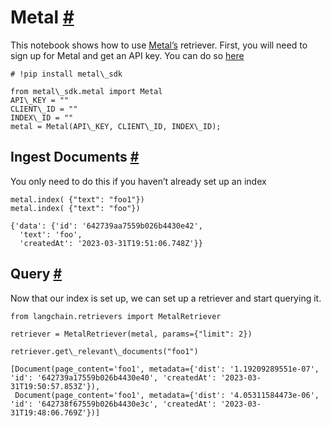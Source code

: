  Metal
 [#](#metal "Permalink to this headline")
=================================================
 This notebook shows how to use
 [Metal’s](https://docs.getmetal.io/introduction) 
 retriever.
 First, you will need to sign up for Metal and get an API key. You can do so
 [here](https://docs.getmetal.io/misc-create-app) 
```
# !pip install metal\_sdk
```
```
from metal\_sdk.metal import Metal
API\_KEY = ""
CLIENT\_ID = ""
INDEX\_ID = ""
metal = Metal(API\_KEY, CLIENT\_ID, INDEX\_ID);
```
 Ingest Documents
 [#](#ingest-documents "Permalink to this headline")
-----------------------------------------------------------------------
 You only need to do this if you haven’t already set up an index
```
metal.index( {"text": "foo1"})
metal.index( {"text": "foo"})
```
```
{'data': {'id': '642739aa7559b026b4430e42',
  'text': 'foo',
  'createdAt': '2023-03-31T19:51:06.748Z'}}
```
 Query
 [#](#query "Permalink to this headline")
-------------------------------------------------
 Now that our index is set up, we can set up a retriever and start querying it.
```
from langchain.retrievers import MetalRetriever
```
```
retriever = MetalRetriever(metal, params={"limit": 2})
```
```
retriever.get\_relevant\_documents("foo1")
```
```
[Document(page_content='foo1', metadata={'dist': '1.19209289551e-07', 'id': '642739a17559b026b4430e40', 'createdAt': '2023-03-31T19:50:57.853Z'}),
 Document(page_content='foo1', metadata={'dist': '4.05311584473e-06', 'id': '642738f67559b026b4430e3c', 'createdAt': '2023-03-31T19:48:06.769Z'})]
```